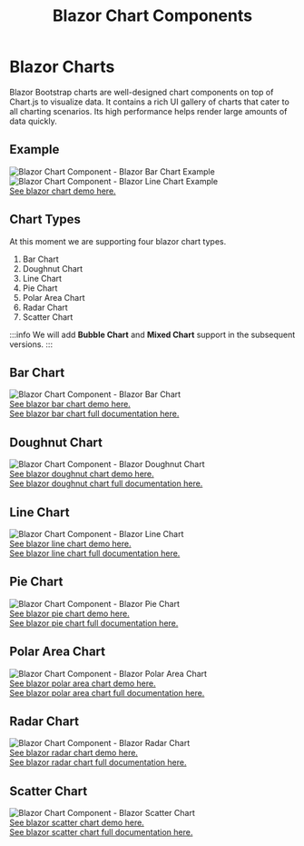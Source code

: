 ﻿---
title: Blazor Chart Components
description: Blazor Bootstrap charts are well-designed chart components on top of Chart.js to visualize data. It contains a rich UI gallery of charts that cater to all charting scenarios. Its high performance helps render large amounts of data quickly.
image: https://i.imgur.com/ATtFiUZ.png

sidebar_label: Charts
sidebar_position: 8
---


# Blazor Charts

Blazor Bootstrap charts are well-designed chart components on top of Chart.js to visualize data. It contains a rich UI gallery of charts that cater to all charting scenarios. Its high performance helps render large amounts of data quickly.

<CarbonAd />

## Example

<img src="https://i.imgur.com/JLV7oss.png" alt="Blazor Chart Component - Blazor Bar Chart Example" />
<br />
<img src="https://i.imgur.com/CzdXpqr.png" alt="Blazor Chart Component - Blazor Line Chart Example" />
<br />
<a href="https://demos.blazorbootstrap.com/charts#bar-chart">See blazor chart demo here.</a>

## Chart Types

At this moment we are supporting four blazor chart types.
1. Bar Chart
1. Doughnut Chart
1. Line Chart
1. Pie Chart
1. Polar Area Chart
1. Radar Chart
1. Scatter Chart

:::info
We will add **Bubble Chart** and **Mixed Chart** support in the subsequent versions.
:::

## Bar Chart

<img src="https://i.imgur.com/IX3bajc.png" alt="Blazor Chart Component - Blazor Bar Chart" />
<br />
<a href="https://demos.blazorbootstrap.com/charts/bar-chart">See blazor bar chart demo here.</a>
<br />
<a href="/data-visualization/bar-chart">See blazor bar chart full documentation here.</a>

## Doughnut Chart

<img src="https://i.imgur.com/xEPhAsW.png" alt="Blazor Chart Component - Blazor Doughnut Chart" />
<br />
<a href="https://demos.blazorbootstrap.com/charts/doughnut-chart">See blazor doughnut chart demo here.</a>
<br />
<a href="/data-visualization/doughnut-chart">See blazor doughnut chart full documentation here.</a>

## Line Chart

<img src="https://i.imgur.com/8b7jH0D.png" alt="Blazor Chart Component - Blazor Line Chart" />
<br />
<a href="https://demos.blazorbootstrap.com/charts/line-chart">See blazor line chart demo here.</a>
<br />
<a href="/data-visualization/line-chart">See blazor line chart full documentation here.</a>

## Pie Chart

<img src="https://i.imgur.com/dDpIuzk.png" alt="Blazor Chart Component - Blazor Pie Chart" />
<br />
<a href="https://demos.blazorbootstrap.com/charts/pie-chart">See blazor pie chart demo here.</a>
<br />
<a href="/data-visualization/pie-chart">See blazor pie chart full documentation here.</a>

## Polar Area Chart

<img src="https://i.imgur.com/xLAqwGi.png" alt="Blazor Chart Component - Blazor Polar Area Chart" />
<br />
<a href="https://demos.blazorbootstrap.com/charts/polar-area-chart">See blazor polar area chart demo here.</a>
<br />
<a href="/data-visualization/polar-area-chart">See blazor polar area chart full documentation here.</a>

## Radar Chart

<img src="https://i.imgur.com/Urrb79M.png" alt="Blazor Chart Component - Blazor Radar Chart" />
<br />
<a href="https://demos.blazorbootstrap.com/charts/radar-chart">See blazor radar chart demo here.</a>
<br />
<a href="/data-visualization/radar-chart">See blazor radar chart full documentation here.</a>

## Scatter Chart

<img src="https://i.imgur.com/GEox0tS.png" alt="Blazor Chart Component - Blazor Scatter Chart" />
<br />
<a href="https://demos.blazorbootstrap.com/charts/scatter-chart">See blazor scatter chart demo here.</a>
<br />
<a href="/data-visualization/scatter-chart">See blazor scatter chart full documentation here.</a>
